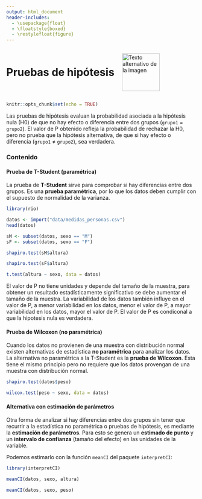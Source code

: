 ---
output: html_document
header-includes:
  - \usepackage{float}
  - \floatstyle{boxed}
  - \restylefloat{figure}
---

<div style="display:flex; align-items:center;">
  <h1 style="margin:0;">Pruebas de hipótesis</h1>
  <img src="Imagenes/HNBI_LOGO1.jpeg" alt="Texto alternativo de la imagen" style="width:100px; margin-left:20px;">
</div>

```{r setup, include=FALSE}
knitr::opts_chunk$set(echo = TRUE)
```

Las pruebas de hipótesis evaluan la probabilidad asociada a la hipótesis nula (H0) de que no hay efecto o diferencia entre dos grupos (`grupo1` = `grupo2`). El valor de P obtenido refleja la probabilidad de rechazar la H0, pero no prueba que la hipótesis alternativa, de que si hay efecto o diferencia (`grupo1` ≠ `grupo2`), sea verdadera. 

### Contenido{.tabset .tabset-pills}

#### Prueba de T-Student (paramétrica)

La prueba de **T-Student** sirve para comprobar si hay diferencias entre dos grupos. Es una **prueba paramétrica**, por lo que los datos deben cumplir con el supuesto de normalidad de la varianza.

```{r, message=FALSE, warning=FALSE}
library(rio)
```

```{r}
datos <- import("data/medidas_personas.csv")
head(datos)
```

```{r}
sM <- subset(datos, sexo == "M")
sF <- subset(datos, sexo == "F")
```

```{r}
shapiro.test(sM$altura)
```

```{r}
shapiro.test(sF$altura)
```

```{r}
t.test(altura ~ sexo, data = datos)
```

El valor de P no tiene unidades y depende del tamaño de la muestra, para obtener un resultado estadísticamente significativo se debe aumentar el tamaño de la muestra.
La variabilidad de los datos también influye en el valor de P, a menor variabilidad en los datos, menor el valor de P, a mayor variabilidad en los datos, mayor el valor de P.
El valor de P es condiconal a que la hipotesis nula es verdadera.

#### Prueba de Wilcoxon (no paramétrica)

Cuando los datos no provienen de una muestra con distribución normal existen alternativas de estadística **no paramétrica** para analizar los datos. La alternativa no paramétrica a la T-Student es la **prueba de Wilcoxon**. Esta tiene el mismo principio pero no requiere que los datos provengan de una muestra con distribución normal.

```{r}
shapiro.test(datos$peso)
```

```{r}
wilcox.test(peso ~ sexo, data = datos)
```

#### Alternativa con estimación de parámetros

Otra forma de analizar si hay diferencias entre dos grupos sin tener que recurrir a la estadística no paramétrica o pruebas de hipótesis, es mediante la **estimación de parámetros**. Para esto se genera un **estimado de punto** y un **intervalo de confianza** (tamaño del efecto) en las unidades de la variable.

Podemos estimarlo con la función `meanCI` del paquete `interpretCI`:

```{r}
library(interpretCI)
```

```{r}
meanCI(datos, sexo, altura)
```

```{r}
meanCI(datos, sexo, peso)
```


